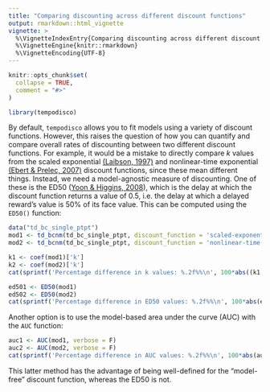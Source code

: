 ```yaml
---
title: "Comparing discounting across different discount functions"
output: rmarkdown::html_vignette
vignette: >
  %\VignetteIndexEntry{Comparing discounting across different discount functions}
  %\VignetteEngine{knitr::rmarkdown}
  %\VignetteEncoding{UTF-8}
---
```


```r
knitr::opts_chunk$set(
  collapse = TRUE,
  comment = "#>"
)
```

```r
library(tempodisco)
```

By default, `tempodisco` allows you to fit models using a variety of discount functions. However, this raises the question of how you can quantify and compare overall rates of discounting between two different discount functions. For example, it would be a mistake to directly compare $k$ values from the scaled exponential [(Laibson, 1997)](https://doi.org/10.1162/003355397555253) and nonlinear-time exponential [(Ebert & Prelec, 2007)](https://doi.org/10.1287/mnsc.1060.0671) discount functions, since these mean different things. Instead, we need a model-agnostic measure of discounting. One of these is the ED50 ([Yoon & Higgins, 2008](https://doi.org/10.1016/j.drugalcdep.2007.12.011)), which is the delay at which the discount function returns a value of 0.5, i.e. the delay at which a delayed reward's value is 50% of its face value. This can be computed using the `ED50()` function:

```r
data("td_bc_single_ptpt")
mod1 <- td_bcnm(td_bc_single_ptpt, discount_function = 'scaled-exponential')
mod2 <- td_bcnm(td_bc_single_ptpt, discount_function = 'nonlinear-time-hyperbolic')

k1 <- coef(mod1)['k']
k2 <- coef(mod2)['k']
cat(sprintf('Percentage difference in k values: %.2f%%\n', 100*abs((k1 - k2)/((k1 + k2)/2))))

ed501 <- ED50(mod1)
ed502 <- ED50(mod2)
cat(sprintf('Percentage difference in ED50 values: %.2f%%\n', 100*abs(ed501 - ed502)/((ed501 + ed501)/2)))
```

Another option is to use the model-based area under the curve (AUC) with the `AUC` function:

```r
auc1 <- AUC(mod1, verbose = F)
auc2 <- AUC(mod2, verbose = F)
cat(sprintf('Percentage difference in AUC values: %.2f%%\n', 100*abs(auc1 - auc2)/((auc1 + auc2)/2)))
```

This latter method has the advantage of being well-defined for the "model-free" discount function, whereas the ED50 is not.

